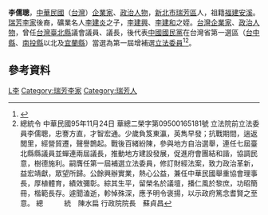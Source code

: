 {{Infobox_officeholder
| name = 李儒聰
| image name =
| width = 
| now = 中華民國（台灣）政治人士 
| period = 
| Sex = 男 
| Native place = 
| date of birth = 1912年
| party = {{Kmt|19px}}
| place of birth = [[新北市|新北市]][[瑞芳區|瑞芳區]]
| educate = 
*日本東京法政中學畢業
| past = 
*瑞三煤礦股份有限公司經理
*第一產物保險公司副總經理
*海山煤礦股份有限公司常務董事
*建基煤礦公司、日新企業公司常務監察人
*台灣台北縣議會議員、議長
*歷任中國國民黨台北縣黨部委員
*第一產物保險公司董事長
*第一屆增選立法委員<br><span style="color: blue;">（1970年－1991年）</span>
}}
'''李儒聰'''{{BD|1912年||2006年|10月26日|}}，[[中華民國|中華民國]]（[[台灣|台灣]]）[[企業家|企業家]]、[[政治人物|政治人物]]，[[新北市|新北市]][[瑞芳區|瑞芳區]]人，祖籍[[福建|福建]][[安溪|安溪]]。[[瑞芳李家|瑞芳李家]]後裔，礦業名人[[李建炎|李建炎]]之子，[[李建興|李建興]]、[[李建和|李建和]]之姪。[[台灣|台灣]][[企業家|企業家]]、[[政治人物|政治人物]]，曾任[[台灣|台灣]][[新北市|臺北縣]]議會議員、議長，後代表[[中國國民黨|中國國民黨]]在台灣省第一選區（[[台中縣|台中縣]]、[[南投縣|南投縣]]以北及[[宜蘭縣|宜蘭縣]]）當選為第一屆增補選[[立法委員|立法委員]]<ref>{{Cite web |url=http://npl.ly.gov.tw/do/www/commissionerInfo?id=85&expireBack=01&expire=01&act=exp&keyword=&orderBy=name&nameOrder=true&eleDisOrder=false |title=立法院國會圖書館 第１屆立法委員個人資料 李儒聰 |access-date=2008-07-30 |archive-date=2016-03-04 |archive-url=https://web.archive.org/web/20160304085420/http://npl.ly.gov.tw/do/www/commissionerInfo?id=85&expireBack=01&expire=01&act=exp&keyword=&orderBy=name&nameOrder=true&eleDisOrder=false |dead-url=no }}</ref><ref>總統令	中華民國95年11月24日 華總二榮字第09500165181號 立法院前立法委員李儒聰，忠謇方直，才智宏通。少歲負笈東瀛，英雋早發；抗戰期間，遄返閭里，經營貿遷，聲譽鵲起。戰後百緒紛陳，參與地方自治選舉，連任七屆臺北縣縣議員並蟬連兩屆議長，推動地方建設發展，促進府會團結和諧，協調民意，樹德施利。嗣膺任第一屆補選立法委員，修訂財經法案，致力政治革新，益宏靖獻，眾望所歸。公餘興辦實業，熱心公益，兼任中華民國舉重協會理事長，厚植體育，績效彌彰。綜其生平，留榮名於議壇，播仁風於黎庶，功昭簡冊，楷範長存。遽聞溘逝，軫悼殊深，應予明令褒揚，以示政府篤念耆賢之至意。 總　　　統　陳水扁 行政院院長　蘇貞昌</ref>。

==參考資料==
<div class="references-small">
<references />
</div>
{{中華民國第一屆增選立法委員}}
[[Category:中國國民黨黨員|L李]]
[[Category:瑞芳李家|Category:瑞芳李家]]
[[Category:瑞芳人|Category:瑞芳人]]